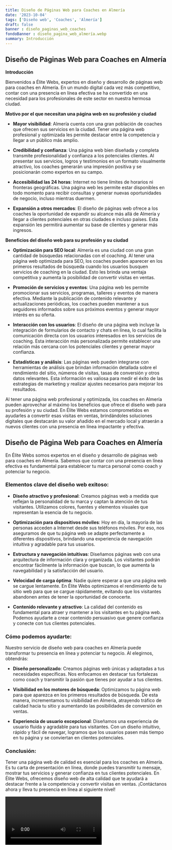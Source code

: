 ```yaml
---
title: Diseño de Páginas Web para Coaches en Almería
date: '2023-10-04'
tags: ['Diseño web', 'Coaches', 'Almería']
draft: false
banner : diseño_paginas_web_coaches
fondoBanner : diseño_pagina_web_almería.webp
summary: Introducción
---
```


## Diseño de Páginas Web para Coaches en Almería

**Introducción**

Bienvenidos a Élite Webs, expertos en diseño y desarrollo de páginas web para coaches en Almería. En un mundo digital cada vez más competitivo, contar con una presencia en línea efectiva se ha convertido en una necesidad para los profesionales de este sector en nuestra hermosa ciudad.

**Motivo por el que necesitan una página web en su profesión y ciudad**

- **Mayor visibilidad**: Almería cuenta con una gran población de coaches que ofrecen sus servicios en la ciudad. Tener una página web profesional y optimizada les permite destacar entre la competencia y llegar a un público más amplio.

- **Credibilidad y confianza**: Una página web bien diseñada y completa transmite profesionalidad y confianza a los potenciales clientes. Al presentar sus servicios, logros y testimonios en un formato visualmente atractivo, los coaches generarán una impresión positiva y se posicionarán como expertos en su campo.

- **Accesibilidad las 24 horas**: Internet no tiene límites de horarios ni fronteras geográficas. Una página web les permite estar disponibles en todo momento para recibir consultas y generar nuevas oportunidades de negocio, incluso mientras duermen.

- **Expansión a otros mercados**: El diseño de páginas web ofrece a los coaches la oportunidad de expandir su alcance más allá de Almería y llegar a clientes potenciales en otras ciudades e incluso países. Esta expansión les permitirá aumentar su base de clientes y generar más ingresos.

**Beneficios del diseño web para su profesión y su ciudad**

- **Optimización para SEO local**: Almería es una ciudad con una gran cantidad de búsquedas relacionadas con el coaching. Al tener una página web optimizada para SEO, los coaches pueden aparecer en los primeros resultados de búsqueda cuando los usuarios busquen servicios de coaching en la ciudad. Esto les brinda una ventaja competitiva y aumenta la posibilidad de convertir visitas en ventas.

- **Promoción de servicios y eventos**: Una página web les permite promocionar sus servicios, programas, talleres y eventos de manera efectiva. Mediante la publicación de contenido relevante y actualizaciones periódicas, los coaches pueden mantener a sus seguidores informados sobre sus próximos eventos y generar mayor interés en su oferta.

- **Interacción con los usuarios**: El diseño de una página web incluye la integración de formularios de contacto y chats en línea, lo cual facilita la comunicación directa con los usuarios interesados en los servicios de coaching. Esta interacción más personalizada permite establecer una relación más cercana con los potenciales clientes y generar mayor confianza.

- **Estadísticas y análisis**: Las páginas web pueden integrarse con herramientas de análisis que brindan información detallada sobre el rendimiento del sitio, números de visitas, tasas de conversión y otros datos relevantes. Esta información es valiosa para medir el éxito de las estrategias de marketing y realizar ajustes necesarios para mejorar los resultados.

Al tener una página web profesional y optimizada, los coaches en Almería pueden aprovechar al máximo los beneficios que ofrece el diseño web para su profesión y su ciudad. En Élite Webs estamos comprometidos en ayudarles a convertir esas visitas en ventas, brindándoles soluciones digitales que destacarán su valor añadido en el mercado local y atraerán a nuevos clientes con una presencia en línea impactante y efectiva.

<GifSeo />

<Cta />

## Diseño de Página Web para Coaches en Almería

En Élite Webs somos expertos en el diseño y desarrollo de páginas web para coaches en Almería. Sabemos que contar con una presencia en línea efectiva es fundamental para establecer tu marca personal como coach y potenciar tu negocio.

### Elementos clave del diseño web exitoso:

- **Diseño atractivo y profesional**: Creamos páginas web a medida que reflejan la personalidad de tu marca y captan la atención de tus visitantes. Utilizamos colores, fuentes y elementos visuales que representan la esencia de tu negocio.

- **Optimización para dispositivos móviles**: Hoy en día, la mayoría de las personas acceden a Internet desde sus teléfonos móviles. Por eso, nos aseguramos de que tu página web se adapte perfectamente a diferentes dispositivos, brindando una experiencia de navegación intuitiva y agradable para tus usuarios.

- **Estructura y navegación intuitivas**: Diseñamos páginas web con una arquitectura de información clara y organizada. Los visitantes podrán encontrar fácilmente la información que buscan, lo que aumenta la navegabilidad y la satisfacción del usuario.

- **Velocidad de carga óptima**: Nadie quiere esperar a que una página web se cargue lentamente. En Élite Webs optimizamos el rendimiento de tu sitio web para que se cargue rápidamente, evitando que los visitantes abandonen antes de tener la oportunidad de conocerte.

- **Contenido relevante y atractivo**: La calidad del contenido es fundamental para atraer y mantener a los visitantes en tu página web. Podemos ayudarte a crear contenido persuasivo que genere confianza y conecte con tus clientes potenciales.

### Cómo podemos ayudarte:

Nuestro servicio de diseño web para coaches en Almería puede transformar tu presencia en línea y potenciar tu negocio. Al elegirnos, obtendrás:

- **Diseño personalizado**: Creamos páginas web únicas y adaptadas a tus necesidades específicas. Nos enfocamos en destacar tus fortalezas como coach y transmitir la pasión que tienes por ayudar a tus clientes.

- **Visibilidad en los motores de búsqueda**: Optimizamos tu página web para que aparezca en los primeros resultados de búsqueda. De esta manera, incrementamos tu visibilidad en Almería, atrayendo tráfico de calidad hacia tu sitio y aumentando las posibilidades de conversión en ventas.

- **Experiencia de usuario excepcional**: Diseñamos una experiencia de usuario fluida y agradable para tus visitantes. Con un diseño intuitivo, rápido y fácil de navegar, logramos que los usuarios pasen más tiempo en tu página y se conviertan en clientes potenciales.

### Conclusión:

Tener una página web de calidad es esencial para los coaches en Almería. Es tu carta de presentación en línea, donde puedes transmitir tu mensaje, mostrar tus servicios y generar confianza en tus clientes potenciales. En Élite Webs, ofrecemos diseño web de alta calidad que te ayudará a destacar frente a la competencia y convertir visitas en ventas. ¡Contáctanos ahora y lleva tu presencia en línea al siguiente nivel!

<Video />

<CtaBot job='Coaches' city='Almería'/>

<Gmaps query='Almería+españa+maps' />